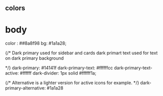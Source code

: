 ## colors

# body

color : ##8a8f98
bg: #1a1a28;

{/\*
Dark primary used for sidebar and cards
dark primart text used for text on dark primary background

\*/}
dark-primary: #14141f
dark-primary-text: #ffffffcc
dark-primary-text-active: #ffffff
dark-divider: 1px solid #ffffff1a;

{/* Alternative is a lighter version for active icons for example. */}
dark-primary-alternative: #1a1a28
